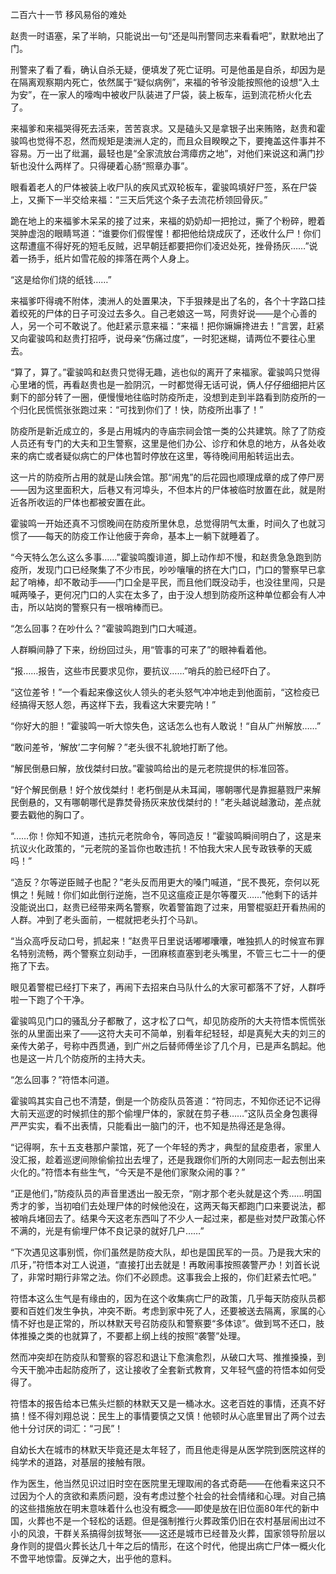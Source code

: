 

二百六十一节 移风易俗的难处

赵贵一时语塞，呆了半晌，只能说出一句“还是叫刑警同志来看看吧”，默默地出了门。

刑警来了看了看，确认自杀无疑，便填发了死亡证明。可是他虽是自杀，却因为是在隔离观察期内死亡，依然属于“疑似病例”，来福的爷爷没能按照他的设想“入土为安”，在一家人的嚎啕中被收尸队装进了尸袋，装上板车，运到流花桥火化去了。

来福爹和来福哭得死去活来，苦苦哀求。又是磕头又是拿银子出来贿赂，赵贵和霍骏鸣也觉得不忍，然而规矩是澳洲人定的，而且众目睽睽之下，要掩盖这件事并不容易。万一出了纰漏，最轻也是“全家流放台湾瘴疠之地”，对他们来说这和满门抄斩也没什么两样了。只得硬着心肠“照章办事”。

眼看着老人的尸体被装上收尸队的疾风式双轮板车，霍骏鸣填好尸签，系在尸袋上，又撕下一半交给来福：“三天后凭这个条子去流花桥领回骨灰。”

跪在地上的来福爹木呆呆的接了过来，来福的奶奶却一把抢过，撕了个粉碎，瞪着哭肿虚泡的眼睛骂道：“谁要你们假惺惺！都把他给烧成灰了，还收什么尸！你们这帮遭瘟不得好死的短毛反贼，迟早朝廷都要把你们凌迟处死，挫骨扬灰……”说着一扬手，纸片如雪花般的摔落在两个人身上。

“这是给你们烧的纸钱……”

来福爹吓得魂不附体，澳洲人的处置果决，下手狠辣是出了名的，各个十字路口挂着绞死的尸体的日子可没过去多久。自己老娘这一骂，阿贵好说――是个心善的人，另一个可不敢说了。他赶紧示意来福：“来福！把你嫲嫲搀进去！”言罢，赶紧又向霍骏鸣和赵贵打招呼，说母亲“伤痛过度”，一时犯迷糊，请两位不要往心里去。

“算了，算了。”霍骏鸣和赵贵只觉得无趣，逃也似的离开了来福家。霍骏鸣只觉得心里堵的慌，再看赵贵也是一脸阴沉，一时都觉得无话可说，俩人仔仔细细把片区剩下的部分转了一圈，便慢慢地往临时防疫所走，没想到走到半路看到防疫所的一个归化民慌慌张张跑过来：“可找到你们了！快，防疫所出事了！”

防疫所是新近成立的，多是占用城内的寺庙宗祠会馆一类的公共建筑。除了了防疫人员还有专门的大夫和卫生警察，这里是他们办公、诊疗和休息的地方，从各处收来的病亡或者疑似病亡的尸体也暂时停放在这里，等待晚间用船转运出去。

这一片的防疫所占用的就是山陕会馆。那“闹鬼”的后花园也顺理成章的成了停尸房――因为这里面积大，后巷又有河埠头，不但本片的尸体被临时放置在此，就是附近各所收运的尸体也都被安置在此。

霍骏鸣一开始还真不习惯晚间在防疫所里休息，总觉得阴气太重，时间久了也就习惯了――每天的防疫工作让他疲于奔命，基本上一躺下就睡着了。

“今天特么怎么这么多事……”霍骏鸣腹诽道，脚上动作却不慢，和赵贵急急跑到防疫所，发现门口已经聚集了不少市民，吵吵嚷嚷的挤在大门口，门口的警察早已拿起了哨棒，却不敢动手――门口全是平民，而且他们既没动手，也没往里闯，只是喊两嗓子，更何况门口的人实在太多了，由于没人想到防疫所这种单位都会有人冲击，所以站岗的警察只有一根哨棒而已。

“怎么回事？在吵什么？”霍骏鸣跑到门口大喊道。

人群瞬间静了下来，纷纷回过头，用“管事的可来了”的眼神看着他。

“报……报告，这些市民要求见你，要抗议……”哨兵的脸已经吓白了。

“这位差爷！”一个看起来像这伙人领头的老头怒气冲冲地走到他面前，“这检疫已经搞得天怒人怨，再这样下去，我看这大宋要完呐！”

“你好大的胆！”霍骏鸣一听大惊失色，这话怎么也有人敢说！“自从广州解放……”

“敢问差爷，‘解放’二字何解？”老头很不礼貌地打断了他。

“解民倒悬曰解，放伐桀纣曰放。”霍骏鸣给出的是元老院提供的标准回答。

“好个解民倒悬！好个放伐桀纣！老朽倒是从未耳闻，哪朝哪代是靠掘墓戮尸来解民倒悬的，又有哪朝哪代是靠焚骨扬灰来放伐桀纣的！”老头越说越激动，差点就要去戳他的胸口了。

“……你！你知不知道，违抗元老院命令，等同造反！”霍骏鸣瞬间明白了，这是来抗议火化政策的，“元老院的圣旨你也敢违抗！不怕我大宋人民专政铁拳的天威吗！”

“造反？尔等逆臣贼子也配？”老头反而用更大的嗓门喊道，“民不畏死，奈何以死惧之！髡贼！你们如此倒行逆施，岂不见这瘟疫正是尔等覆灭……”他剩下的话并没能说出口，赵贵已经带来两名警察，吹着警笛跑了过来，用警棍驱赶开看热闹的人群。冲到了老头面前，一棍就把老头打个马趴。

“当众高呼反动口号，抓起来！”赵贵平日里说话嘟嘟囔囔，唯独抓人的时候宣布罪名特别流畅，两个警察立刻动手，一团麻核直塞到老头嘴里，不管三七二十一的便拖了下去。

眼见着警棍已经打下来了，再闹下去招来白马队什么的大家可都落不了好，人群呼啦一下跑了个干净。

霍骏鸣见门口的骚乱分子都散了，这才松了口气，却见防疫所的大夫符悟本慌慌张张的从里面出来了――这符大夫可不简单，别看年纪轻轻，却是真髡大夫的刘三的亲传大弟子，号称中西贯通，到广州之后替师傅坐诊了几个月，已是声名鹊起。他也是这一片几个防疫所的主持大夫。

“怎么回事？”符悟本问道。

霍骏鸣其实自己也不清楚，倒是一个防疫队员答道：“符同志，不知你还记不记得大前天巡逻的时候抓住的那个偷埋尸体的，家就在剪子巷……”这队员全身包裹得严严实实，看不出表情，只能看出一脑门的汗，也不知是热得还是急得。

“记得啊，东十五支巷那户蒙馆，死了一个年轻的秀才，典型的鼠疫患者，家里人没汇报，趁着巡逻间隙偷偷拉出去埋了，还是我跟你们所的大刚同志一起去刨出来火化的。”符悟本有些生气，“今天是不是他们家聚众闹的事？”

“正是他们，”防疫队员的声音里透出一股无奈，“刚才那个老头就是这个秀……明国秀才的爹，当初咱们去处理尸体的时候他没在，这两天每天都跑门口来要说法，都被哨兵堵回去了。结果今天这老东西叫了不少人一起过来，都是些对焚尸政策心怀不满的，光是有偷埋尸体不良记录的就好几户……”

“下次遇见这事别慌，你们虽然是防疫大队，却也是国民军的一员。乃是我大宋的爪牙，”符悟本对工人说道，“直接打出去就是！再敢闹事按照袭警严办！刘首长说了，非常时期行非常之法。你们不必顾虑。这事我会上报的，你们赶紧去忙吧。”

符悟本这么生气是有缘由的，因为在这个收集病亡尸的政策，几乎每天防疫队员都要和百姓们发生争执，冲突不断。考虑到家中死了人，还要被送去隔离，家属的心情不好也是正常的，所以林默天号召防疫队和警察要“多体谅”。做到骂不还口，肢体推搡之类的也就算了，不要都上纲上线的按照“袭警”处理。

然而冲突却在防疫队和警察的容忍和退让下愈演愈烈，从破口大骂、推推搡搡，到今天干脆冲击起防疫所了，这让接收了全套新式教育，又年轻气盛的符悟本如何受得了。

符悟本的报告给本已焦头烂额的林默天又是一桶冰水。这老百姓的事情，还真不好搞！怪不得刘翔总说：民生上的事情要慎之又慎！他顿时从心底里冒出了两个过去他十分讨厌的词汇：“刁民”！

自幼长大在城市的林默天毕竟还是太年轻了，而且他走得是从医学院到医院这样的纯学术的道路，对基层的接触有限。

作为医生，他当然见识过旧时空在医院里无理取闹的各式奇葩――在他看来这只不过因为个人的贪欲和素质问题，没有考虑过整个社会的社会情绪和心理。对自己搞的这些措施放在明末意味着什么也没有概念――即使是放在旧位面80年代的新中国，火葬也不是一个轻松的话题。但是强制推行火葬政策仍旧在农村基层闹出过不小的风浪，干群关系搞得剑拔弩张――这还是城市已经普及火葬，国家领导阶层以身作则的提倡火葬长达几十年之后的情形，在这个时代，他提出病亡尸体一概火化不啻平地惊雷。反弹之大，出乎他的意料。

